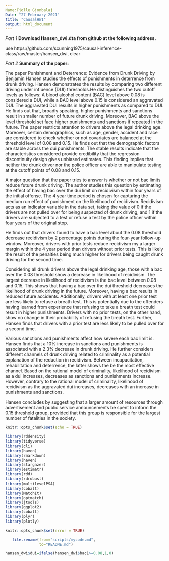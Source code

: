 ```yaml
---
Name:Fjolle Gjonbalaj
Date: "27 February 2021"
title: "CausalHW1"
output: html_document
---
```

*Part 1*
**Download Hansen_dwi.dta from github at the following address.**

use https://github.com/scunning1975/causal-inference-class/raw/master/hansen_dwi, clear

*Part 2*
**Summary of the paper:** 

The paper Punishment and Deterrence: Evidence from Drunk Driving by Benjamin Hansen studies the effects of punishments in deterrence from drunk driving. Hansen demonstrates the results by comparing two different driving under influence (DUI) thresholds.He distinguishes the two cutoff levels as follows: A blood alcohol content (BAC) level above 0.08 is considered a DUI, while a BAC level above 0.15 is considered an aggravated DUI. The aggravated DUI results in higher punishments as compared to DUI. He finds out that, broadly speaking, higher punishments and sanctions result in smaller number of future drunk driving. Moreover, BAC above the level threshold set face higher punishments and sanctions if repeated in the future. The paper restricts attention to drivers above the legal drinking age. Moreover, certain demographics, such as age, gender, accident and race are considered to check whether or not covariates are balanced at the threshold level of 0.08 and 0.15. He finds out that the demographic factors are stable across the dui punishments. The stable results indicate that the characteristics considered provide credibility that the regression discontinuity design gives unbiased estimates. This finding implies that neither the drunk driver nor the police officer are able to manipulate testing at the cutoff points of 0.08 and 0.15. 

A major question that the paper tries to answer is whether or not bac limits reduce future drunk driving. The author studies this question by estimating the effect of having bac over the dui limit on recidivism within four years of the initial offense. 
The 4 year time period is chosen for capturing the medium run effect of punishment on the likelihood of recidivism. Recidivism acts as an indicator variable in the data set, taking the value of 0 if the drivers are not pulled over for being suspected of drunk driving, and 1 if the drivers are subjected to a test or refuse a test by the police officer within four years of the original stop. 

He finds out that drivers found to have a bac level about the 0.08 threshold decrease recidivism by 2 percentage points during the four-year follow-up window. Moreover, drivers with prior tests reduce recidivism my a larger margin within the 4 year period than drivers without prior tests. This is likely the result of the penalties being much higher for drivers being caught drunk driving for the second time. 

Considering all drunk drivers above the legal drinking age, those with a bac over the 0.08 threshold show a decrease in likelihood of recidivism. The largest decrease in likelihood of recidivism is the bac level between 0.08 and 0.15. This shows that having a bac over the dui threshold decreases the likelihood of drunk driving in the future. Moreover, having a bac results in reduced future accidents. Additionally, drivers with at least one prior test are less likely to refuse a breath test. This is potentially due to the offenders having learned from experience that refusing to take a breath test could result in higher punishments. Drivers with no prior tests, on the other hand, show no change in their probability of refusing the breath test. 
Further, Hansen finds that drivers with a prior test are less likely to be pulled over for a second time. 

Various sanctions and punishments affect how severe each bac limit is. Hansen finds that a 10% increase in sanctions and punishments is associated with a 2.3% decrease in drunk driving. He further considers different channels of drunk driving related to criminality as a potential explanation of the reduction in recidivism. Between incapacitation, rehabilitation and deterrence, the latter shows the be the most effective channel. Based on the rational model of criminality, likelihood of recidivism as a dui increases, decreases as sanctions and punishments increase. However, contrary to the rational model of criminality, likelihood of recidivism as the aggravated dui increases, decreases with an increase in punishments and sanctions. 

Hansen concludes by suggesting that a larger amount of resources through advertisement and public service announcements be spent to inform the 0.15 threshold group, provided that this group is responsible for the largest number of fatalities in the society. 

```r

knitr::opts_chunk$set(echo = TRUE)

library(rddensity)
library(tidyverse)
library(cli)
library(haven)
library(rmarkdown)
library(haven)
library(stargazer)
library(estimatr)
library(rdd)
library(rdrobust)
library(multilevelPSA)
library(cobalt)
library(MatchIt)
library(optmatch)
library(jtools)
library(ggplot2)
library(cobalt)
library(plyr)
library(plotly)

```

```r
knitr::opts_chunk$set(error = TRUE)
```

```r
   file.rename(from="scripts/mycode.md", 
               to="README.md")
```

```r
hansen_dwi$dui=ifelse(hansen_dwi$bac1>=0.08,1,0)
```